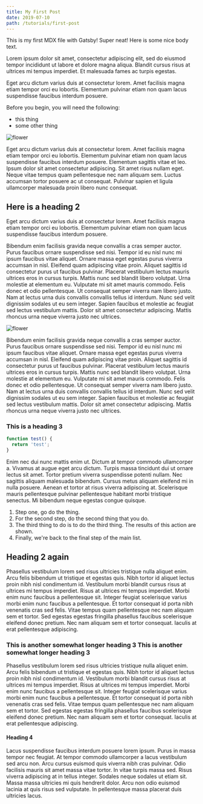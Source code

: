 ```yaml
---
title: My First Post
date: 2019-07-10
path: /tutorials/first-post
---
```



This is my first MDX file with Gatsby! Super neat! Here is some nice body text.

Lorem ipsum dolor sit amet, consectetur adipiscing elit, sed do eiusmod tempor incididunt ut labore et dolore magna aliqua. Blandit cursus risus at ultrices mi tempus imperdiet. Et malesuada fames ac turpis egestas.

<Tip>
  Eget arcu dictum varius duis at consectetur lorem. Amet facilisis magna etiam
  tempor orci eu lobortis. Elementum pulvinar etiam non quam lacus suspendisse
  faucibus interdum posuere.
</Tip>

Before you begin, you will need the following:

- this thing
- some other thing

![ flower](../../images/MVIMG_20180823_180705.jpg)

Eget arcu dictum varius duis at consectetur lorem. Amet facilisis magna etiam tempor orci eu lobortis. Elementum pulvinar etiam non quam lacus suspendisse faucibus interdum posuere. Elementum sagittis vitae et leo. Ipsum dolor sit amet consectetur adipiscing. Sit amet risus nullam eget. Neque vitae tempus quam pellentesque nec nam aliquam sem. Luctus accumsan tortor posuere ac ut consequat. Pulvinar sapien et ligula ullamcorper malesuada proin libero nunc consequat.

## Here is a heading 2

<Warning>
  Eget arcu dictum varius duis at consectetur lorem. Amet facilisis magna etiam
  tempor orci eu lobortis. Elementum pulvinar etiam non quam lacus suspendisse
  faucibus interdum posuere.
</Warning>

Bibendum enim facilisis gravida neque convallis a cras semper auctor. Purus faucibus ornare suspendisse sed nisi. Tempor id eu nisl nunc mi ipsum faucibus vitae aliquet. Ornare massa eget egestas purus viverra accumsan in nisl. Eleifend quam adipiscing vitae proin. Aliquet sagittis id consectetur purus ut faucibus pulvinar. Placerat vestibulum lectus mauris ultrices eros in cursus turpis. Mattis nunc sed blandit libero volutpat. Urna molestie at elementum eu. Vulputate mi sit amet mauris commodo. Felis donec et odio pellentesque. Ut consequat semper viverra nam libero justo. Nam at lectus urna duis convallis convallis tellus id interdum. Nunc sed velit dignissim sodales ut eu sem integer. Sapien faucibus et molestie ac feugiat sed lectus vestibulum mattis. Dolor sit amet consectetur adipiscing. Mattis rhoncus urna neque viverra justo nec ultrices.

![ flower](../../images/MVIMG_20180908_140809.jpg)

Bibendum enim facilisis gravida neque convallis a cras semper auctor. Purus faucibus ornare suspendisse sed nisi. Tempor id eu nisl nunc mi ipsum faucibus vitae aliquet. Ornare massa eget egestas purus viverra accumsan in nisl. Eleifend quam adipiscing vitae proin. Aliquet sagittis id consectetur purus ut faucibus pulvinar. Placerat vestibulum lectus mauris ultrices eros in cursus turpis. Mattis nunc sed blandit libero volutpat. Urna molestie at elementum eu. Vulputate mi sit amet mauris commodo. Felis donec et odio pellentesque. Ut consequat semper viverra nam libero justo. Nam at lectus urna duis convallis convallis tellus id interdum. Nunc sed velit dignissim sodales ut eu sem integer. Sapien faucibus et molestie ac feugiat sed lectus vestibulum mattis. Dolor sit amet consectetur adipiscing. Mattis rhoncus urna neque viverra justo nec ultrices.

### This is a heading 3

```JavaScript
function test() {
  return 'test';
}
```

Enim nec dui nunc mattis enim ut. Dictum at tempor commodo ullamcorper a. Vivamus at augue eget arcu dictum. Turpis massa tincidunt dui ut ornare lectus sit amet. Tortor pretium viverra suspendisse potenti nullam. Nec sagittis aliquam malesuada bibendum. Cursus metus aliquam eleifend mi in nulla posuere. Aenean et tortor at risus viverra adipiscing at. Scelerisque mauris pellentesque pulvinar pellentesque habitant morbi tristique senectus. Mi bibendum neque egestas congue quisque.

1. Step one, go do the thing.
1. For the second step, do the second thing that you do.
1. The third thing to do is to do the third thing. The results of this action are shown.
1. Finally, we're back to the final step of the main list.

## Heading 2 again

Phasellus vestibulum lorem sed risus ultricies tristique nulla aliquet enim. Arcu felis bibendum ut tristique et egestas quis. Nibh tortor id aliquet lectus proin nibh nisl condimentum id. Vestibulum morbi blandit cursus risus at ultrices mi tempus imperdiet. Risus at ultrices mi tempus imperdiet. Morbi enim nunc faucibus a pellentesque sit. Integer feugiat scelerisque varius morbi enim nunc faucibus a pellentesque. Et tortor consequat id porta nibh venenatis cras sed felis. Vitae tempus quam pellentesque nec nam aliquam sem et tortor. Sed egestas egestas fringilla phasellus faucibus scelerisque eleifend donec pretium. Nec nam aliquam sem et tortor consequat. Iaculis at erat pellentesque adipiscing.

### This is another somewhat longer heading 3 This is another somewhat longer heading 3

Phasellus vestibulum lorem sed risus ultricies tristique nulla aliquet enim. Arcu felis bibendum ut tristique et egestas quis. Nibh tortor id aliquet lectus proin nibh nisl condimentum id. Vestibulum morbi blandit cursus risus at ultrices mi tempus imperdiet. Risus at ultrices mi tempus imperdiet. Morbi enim nunc faucibus a pellentesque sit. Integer feugiat scelerisque varius morbi enim nunc faucibus a pellentesque. Et tortor consequat id porta nibh venenatis cras sed felis. Vitae tempus quam pellentesque nec nam aliquam sem et tortor. Sed egestas egestas fringilla phasellus faucibus scelerisque eleifend donec pretium. Nec nam aliquam sem et tortor consequat. Iaculis at erat pellentesque adipiscing.

#### Heading 4

Lacus suspendisse faucibus interdum posuere lorem ipsum. Purus in massa tempor nec feugiat. At tempor commodo ullamcorper a lacus vestibulum sed arcu non. Arcu cursus euismod quis viverra nibh cras pulvinar. Odio facilisis mauris sit amet massa vitae tortor. In vitae turpis massa sed. Risus viverra adipiscing at in tellus integer. Sodales neque sodales ut etiam sit. Massa massa ultricies mi quis hendrerit dolor. Arcu non odio euismod lacinia at quis risus sed vulputate. In pellentesque massa placerat duis ultricies lacus.

